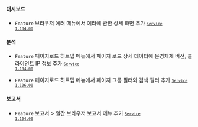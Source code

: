 #### 대시보드​

- <code class="Feature">Feature</code> <span class="uitext">브라우저 에러</span> 메뉴에서 에러에 관한 상세 화면 추가 <code class='changelog-service'><a href="https://docs.whatap.io/release-notes/service/service-1_104_x"><code class='changelog-service'>Service 1.104.00​</code></a></code>

#### 분석​

- <code class="Feature">Feature</code> <span class="uitext">페이지로드 히트맵</span> 메뉴에서 페이지 로드 상세 데이터에 운영체제 버전, 클라이언트 IP 정보 추가 <code class='changelog-service'><a href="https://docs.whatap.io/release-notes/service/service-1_104_x"><code class='changelog-service'>Service 1.104.00​</code></a></code>

- <code class="Feature">Feature</code> <span class="uitext">페이지로드 히트맵</span> 메뉴에서 페이지 그룹 필터와 검색 필터 추가 <code class='changelog-service'><a href="https://docs.whatap.io/release-notes/service/service-1_106_x"><code class='changelog-service'>Service 1.106.00​</code></a></code>

#### 보고서​

- <code class="Feature">Feature</code> <span class="uitext">보고서</span> &gt; <span class="uitext">일간 브라우저 보고서</span> 메뉴 추가 <code class='changelog-service'><a href="https://docs.whatap.io/release-notes/service/service-1_104_x"><code class='changelog-service'>Service 1.104.00​</code></a></code>